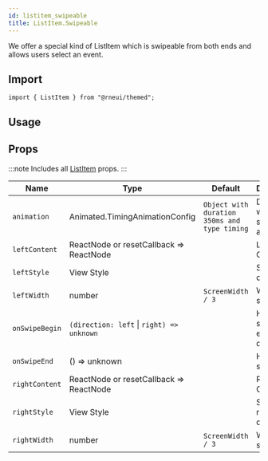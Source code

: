 ```yaml
---
id: listitem_swipeable
title: ListItem.Swipeable
---
```



<IconsStyle />

We offer a special kind of ListItem which is swipeable from both ends and allows users select an event.

## Import

```tsx
import { ListItem } from "@rneui/themed";
```

## Usage

<Usage />

## Props

:::note
Includes all [ListItem](listitem#props) props.
:::

<div class='table-responsive'>

| Name           | Type                                      | Default                                      | Description                           |
| -------------- | ----------------------------------------- | -------------------------------------------- | ------------------------------------- |
| `animation`    | Animated.TimingAnimationConfig            | `Object with duration 350ms and type timing` | Decide whether to show animation.     |
| `leftContent`  | ReactNode or resetCallback => ReactNode   |                                              | Left Content.                         |
| `leftStyle`    | View Style                                |                                              | Style of left container.              |
| `leftWidth`    | number                                    | `ScreenWidth / 3`                            | Width to swipe left.                  |
| `onSwipeBegin` | `(direction: left` \| `right) => unknown` |                                              | Handler for swipe in either direction |
| `onSwipeEnd`   | () => unknown                             |                                              | Handler for swipe end.                |
| `rightContent` | ReactNode or resetCallback => ReactNode   |                                              | Right Content.                        |
| `rightStyle`   | View Style                                |                                              | Style of right container.             |
| `rightWidth`   | number                                    | `ScreenWidth / 3`                            | Width to swipe right.                 |

</div>
